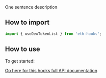 One sentence description

## How to import

```typescript
import { useDexTokenList } from 'eth-hooks';
```

## How to use

To get started:

[Go here for this hooks full API documentation](../../api/modules/Hooks#usedextokenlist).
